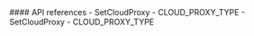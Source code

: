 
<PlatformWrapper platform="unity">
#### API references

<ProductWrapper notAllowed = "voice-calling">
- <Link to="{{Global.API_REF_UNITY_ROOT}}/class_irtcengine.html#api_irtcengine_setcloudproxy">SetCloudProxy</Link>
- <Link to="{{Global.API_REF_UNITY_ROOT}}/rtc_api_data_type.html#enum_cloudproxytype">CLOUD_PROXY_TYPE</Link>
</ProductWrapper>

<ProductWrapper product = "voice-calling">
- <Link to="{{Global.API_REF_UNITY_ROOT_VOICE_SDK}}/class_irtcengine.html#api_irtcengine_setcloudproxy">SetCloudProxy</Link>
- <Link to="{{Global.API_REF_UNITY_ROOT_VOICE_SDK}}/rtc_api_data_type.html#enum_cloudproxytype">CLOUD_PROXY_TYPE</Link>
</ProductWrapper>

</PlatformWrapper>
